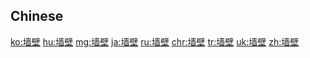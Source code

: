 {{also|牆壁}}
==Chinese==
{{zh-see|牆壁}}

[[ko:墙壁]]
[[hu:墙壁]]
[[mg:墙壁]]
[[ja:墙壁]]
[[ru:墙壁]]
[[chr:墙壁]]
[[tr:墙壁]]
[[uk:墙壁]]
[[zh:墙壁]]